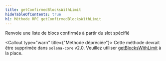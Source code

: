 ```yaml
---
title: getConfirmedBlocksWithLimit
hideTableOfContents: true
h1: Méthode RPC getConfirmedBlocksWithLimit
---
```


Renvoie une liste de blocs confirmés à partir du slot spécifié

<Callout type="warn" title={"Méthode dépréciée"}>
  Cette méthode devrait être supprimée dans `solana-core` v2.0. Veuillez
  utiliser [getBlocksWithLimit](/docs/rpc/http/getblockswithlimit) à la place.
</Callout>
